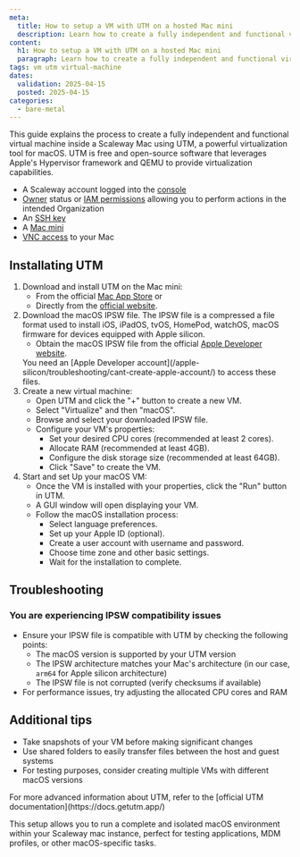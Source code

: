 ```yaml
---
meta:
  title: How to setup a VM with UTM on a hosted Mac mini
  description: Learn how to create a fully independent and functional virtual machine inside a Scaleway Mac using UTM, a powerful virtualization tool for macOS.
content:
  h1: How to setup a VM with UTM on a hosted Mac mini
  paragraph: Learn how to create a fully independent and functional virtual machine inside a Scaleway Mac using UTM, a powerful virtualization tool for macOS.
tags: vm utm virtual-machine
dates:
  validation: 2025-04-15
  posted: 2025-04-15
categories:
  - bare-metal
---
```




This guide explains the process to create a fully independent and functional virtual machine inside a Scaleway Mac using UTM, a powerful virtualization tool for macOS.
UTM is free and open-source software that leverages Apple's Hypervisor framework and QEMU to provide virtualization capabilities.

<Macro id="requirements" />

- A Scaleway account logged into the [console](https://console.scaleway.com)
- [Owner](/iam/concepts/#owner) status or [IAM permissions](/iam/concepts/#permission) allowing you to perform actions in the intended Organization
- An [SSH key](/organizations-and-projects/how-to/create-ssh-key/)
- A [Mac mini](/apple-silicon/how-to/create-mac-mini/)
- [VNC access](/apple-silicon/how-to/access-remote-desktop-mac-mini/) to your Mac

## Installating UTM

1.  Download and install UTM on the Mac mini:
    *   From the official [Mac App Store](https://apps.apple.com/us/app/utm-virtual-machines/id1538878817) or
    *   Directly from the [official website](https://getutm.app/).
2.  Download the macOS IPSW file.
    The IPSW file is a compressed a file format used to install iOS, iPadOS, tvOS, HomePod, watchOS, macOS firmware for devices equipped with Apple silicon.
    *   Obtain the macOS IPSW file from the official [Apple Developer website](https://developer.apple.com/download/).
    <Message type="note">
      You need an [Apple Developer account](/apple-silicon/troubleshooting/cant-create-apple-account/) to access these files.
    </Message>
3.  Create a new virtual machine:
    *   Open UTM and click the "+" button to create a new VM.
    *   Select "Virtualize" and then "macOS".
    *   Browse and select your downloaded IPSW file.
    *   Configure your VM's properties:
        *   Set your desired CPU cores (recommended at least 2 cores).
        *   Allocate RAM (recommended at least 4GB).
            <Lightbox src="scaleway-aps-utm-1.webp" size="medium" alt="The RAM allocation window of UTM with 4096 MB of RAM selected" />
        *   Configure the disk storage size (recommended at least 64GB).
            <Lightbox src="scaleway-aps-utm-2.webp" size="medium" alt="The disk size confgiration window of UTM with 64GB of storage chosen" />
        *   Click "Save" to create the VM.
        <Lightbox src="scaleway-aps-utm-3.webp" size="medium" alt="Summary of the VM configuration displaying the Save button to apply the configuration" />
4.  Start and set Up your macOS VM:
    *   Once the VM is installed with your properties, click the "Run" button in UTM.
    *   A GUI window will open displaying your VM.
        <Lightbox src="scaleway-aps-utm-4.webp" size="medium" alt="Mac OS setup wizard" />
    *   Follow the macOS installation process:
        *   Select language preferences.
        *   Set up your Apple ID (optional).
        *   Create a user account with username and password.
        *   Choose time zone and other basic settings.
        *   Wait for the installation to complete.

## Troubleshooting
### You are experiencing IPSW compatibility issues
- Ensure your IPSW file is compatible with UTM by checking the following points:
    - The macOS version is supported by your UTM version
    - The IPSW architecture matches your Mac's architecture (in our case, `arm64` for Apple silicon architecture)
    - The IPSW file is not corrupted (verify checksums if available)
- For performance issues, try adjusting the allocated CPU cores and RAM

## Additional tips
- Take snapshots of your VM before making significant changes
- Use shared folders to easily transfer files between the host and guest systems
- For testing purposes, consider creating multiple VMs with different macOS versions

<Message type="tip">
  For more advanced information about UTM, refer to the [official UTM documentation](https://docs.getutm.app/)
</Message>

This setup allows you to run a complete and isolated macOS environment within your Scaleway mac instance, perfect for testing applications, MDM profiles, or other macOS-specific tasks.
